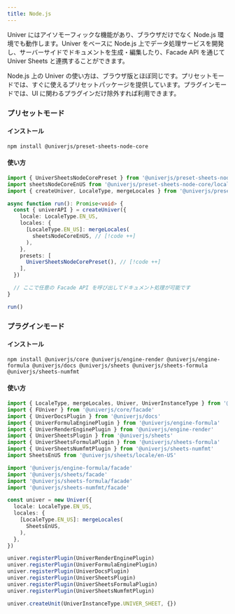 ```yaml
---
title: Node.js
---
```


Univer にはアイソモーフィックな機能があり、ブラウザだけでなく Node.js 環境でも動作します。Univer をベースに Node.js 上でデータ処理サービスを開発し、サーバーサイドでドキュメントを生成・編集したり、Facade API を通じて Univer Sheets と連携することができます。

<PlaygroundFrame lang="en-US" slug="sheets/node-via-plugin" clickToShow />

Node.js 上の Univer の使い方は、ブラウザ版とほぼ同じです。プリセットモードでは、すぐに使えるプリセットパッケージを提供しています。プラグインモードでは、UI に関わるプラグインだけ除外すれば利用できます。

### プリセットモード

#### インストール

```package-install
npm install @univerjs/preset-sheets-node-core
```

#### 使い方

```typescript
import { UniverSheetsNodeCorePreset } from '@univerjs/preset-sheets-node-core' // [!code ++]
import sheetsNodeCoreEnUS from '@univerjs/preset-sheets-node-core/locales/en-US' // [!code ++]
import { createUniver, LocaleType, mergeLocales } from '@univerjs/presets'

async function run(): Promise<void> {
  const { univerAPI } = createUniver({
    locale: LocaleType.EN_US,
    locales: {
      [LocaleType.EN_US]: mergeLocales(
        sheetsNodeCoreEnUS, // [!code ++]
      ),
    },
    presets: [
      UniverSheetsNodeCorePreset(), // [!code ++]
    ],
  })

  // ここで任意の Facade API を呼び出してドキュメント処理が可能です
}

run()
```

### プラグインモード

#### インストール

```package-install
npm install @univerjs/core @univerjs/engine-render @univerjs/engine-formula @univerjs/docs @univerjs/sheets @univerjs/sheets-formula @univerjs/sheets-numfmt
```

#### 使い方

```typescript
import { LocaleType, mergeLocales, Univer, UniverInstanceType } from '@univerjs/core'
import { FUniver } from '@univerjs/core/facade'
import { UniverDocsPlugin } from '@univerjs/docs'
import { UniverFormulaEnginePlugin } from '@univerjs/engine-formula'
import { UniverRenderEnginePlugin } from '@univerjs/engine-render'
import { UniverSheetsPlugin } from '@univerjs/sheets'
import { UniverSheetsFormulaPlugin } from '@univerjs/sheets-formula'
import { UniverSheetsNumfmtPlugin } from '@univerjs/sheets-numfmt'
import SheetsEnUS from '@univerjs/sheets/locale/en-US'

import '@univerjs/engine-formula/facade'
import '@univerjs/sheets/facade'
import '@univerjs/sheets-formula/facade'
import '@univerjs/sheets-numfmt/facade'

const univer = new Univer({
  locale: LocaleType.EN_US,
  locales: {
    [LocaleType.EN_US]: mergeLocales(
      SheetsEnUS,
    ),
  },
})

univer.registerPlugin(UniverRenderEnginePlugin)
univer.registerPlugin(UniverFormulaEnginePlugin)
univer.registerPlugin(UniverDocsPlugin)
univer.registerPlugin(UniverSheetsPlugin)
univer.registerPlugin(UniverSheetsFormulaPlugin)
univer.registerPlugin(UniverSheetsNumfmtPlugin)

univer.createUnit(UniverInstanceType.UNIVER_SHEET, {})
```
